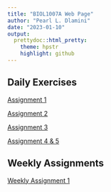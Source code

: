 ```yaml
---
title: "BIOL1007A Web Page"
author: "Pearl L. Dlamini"
date: "2023-01-10"
output:
  prettydoc::html_pretty:
    theme: hpstr
    highlight: github
---
```



## Daily Exercises

[Assignment 1](Daily_Assignments/Assignment_1.html)  

[Assignment 2](Daily_Assignments/Assignment_2.html)  

[Assignment 3](Daily_Assignments/Assignment_3.html)

[Assignment 4 & 5](Daily_Assignments/Assignment_4.html)

## Weekly Assignments

[Weekly Assignment 1](Weekly_Assignment.html)

